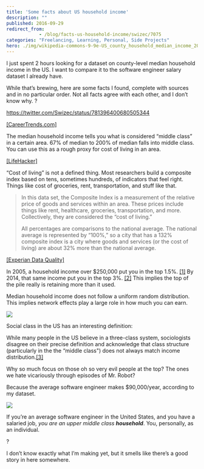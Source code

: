 ```yaml
---
title: 'Some facts about US household income'
description: ""
published: 2016-09-29
redirect_from: 
            - /blog/facts-us-household-income/swizec/7075
categories: "Freelancing, Learning, Personal, Side Projects"
hero: ./img/wikipedia-commons-9-9e-US_county_household_median_income_2012.png
---
```


I just spent 2 hours looking for a dataset on county-level median household income in the US. I want to compare it to the software engineer salary dataset I already have.

While that’s brewing, here are some facts I found, complete with sources and in no particular order. Not all facts agree with each other, and I don’t know why. ?

<https://twitter.com/Swizec/status/781396400680505344>

[\[CareerTrends.com\]](http://cost-of-living.careertrends.com/l/615/The-United-States)

The median household income tells you what is considered “middle class” in a certain area. 67% of median to 200% of median falls into middle class. You can use this as a rough proxy for cost of living in an area.

[\[LifeHacker\]](http://lifehacker.com/how-the-median-income-compares-to-cost-of-living-in-129-1727448351)

“Cost of living” is not a defined thing. Most researchers build a composite index based on tens, sometimes hundreds, of indicators that feel right. Things like cost of groceries, rent, transportation, and stuff like that.

> In this data set, the Composite Index is a measurement of the relative price of goods and services within an area. These prices include things like rent, healthcare, groceries, transportation, and more. Collectively, they are considered the “cost of living.”
>
> All percentages are comparisons to the national average. The national average is represented by “100%,” so a city that has a 132% composite index is a city where goods and services (or the cost of living) are about 32% more than the national average.

[\[Experian Data Quality\]](https://www.edq.com/data-quality-infographics/cost-of-living-in-america/)

In 2005, a household income over $250,000 put you in the top 1.5%. [\[1\]](https://en.wikipedia.org/wiki/Affluence_in_the_United_States) By 2014, that same income put you in the top 3%. [\[2\]](https://en.wikipedia.org/wiki/Household_income_in_the_United_States#Distribution_of_household_income) This implies the top of the pile really is retaining more than it used.

Median household income does not follow a uniform random distribution. This implies network effects play a large role in how much you can earn.

![](./img/wikipedia-commons-9-9e-US_county_household_median_income_2012.png)

Social class in the US has an interesting definition:

While many people in the US believe in a three-class system, sociologists disagree on their precise definition and acknowledge that class structure (particularly in the the “middle class") does not always match income distribution.[\[3\]](https://en.wikipedia.org/wiki/Household_income_in_the_United_States#Social_class)

Why so much focus on those oh so very evil people at the top? The ones we hate vicariously through episodes of Mr. Robot?

Because the average software engineer makes $90,000/year, according to my dataset.

![](./img/96c3fBf.png)

If you’re an average software engineer in the United States, and you have a salaried job, _you are an upper middle class **household**_. You, personally, as an individual.

?

I don’t know exactly what I’m making yet, but it smells like there’s a good story in here somewhere.
